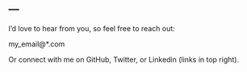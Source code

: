 ---
---

I’d love to hear from you, so feel free to reach out:

my_email@*.com
<!-- Memorial Sloan Kettering Cancer Center -->
<!-- 485 Lexington Ave, 2nd floor -->
<!-- New York, NY 10017 -->
<!-- 646-888-8299 -->
<!-- zabore@mskcc.org -->

<!-- Columbia University -->
<!-- Mailman School of Public Health -->
<!-- 722 West 168th St, 6th floor -->
<!-- New York, NY 10032 -->
<!-- ecz2108@cumc.columbia.edu -->

Or connect with me on GitHub, Twitter, or Linkedin (links in top right).